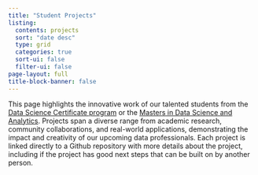 ```yaml
---
title: "Student Projects"
listing:
  contents: projects
  sort: "date desc"
  type: grid
  categories: true
  sort-ui: false
  filter-ui: false
page-layout: full
title-block-banner: false
---
```


This page highlights the innovative work of our talented students from the [Data Science Certificate program](https://catalog.csuchico.edu/colleges-departments/college-natural-sciences/mathematics/data-science-certificate) or the [Masters in Data Science and Analytics](https://www.csuchico.edu/math/degrees/msdsa.shtml). Projects span a diverse range from academic research, community collaborations, and real-world applications,  demonstrating the impact and creativity of our upcoming data professionals. Each project is linked directly to a Github repository with more details about the project, including if the project has good next steps that can be built on by another person. 
